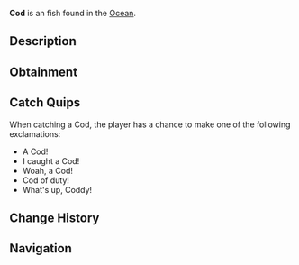{{FishInfobox
|image          = Cod.png
|rarity         = Uncommon
|sea            = First Sea
|location       = [[Ocean]]
|sublocation    = 
|sources        = Carbon Crate, Common Crate, Fish Barrel, Fishing Rod
|radar_location = 
|xp             = 70
|weather        = Foggy
|time           = 
|season         = Winter, Spring
|bait           = Minnow
|base_weight    = 10
|base_value     = 90
|weight_range   = 8
|base_chance    = 75
|base_resil     = 70
}}
'''Cod''' is an {{Rarity|Uncommon}} fish found in the [[Ocean]].

== Description ==
{{Description|Cod are robust, deep-water fish. Best found in the open cold oceans during winter and spring. Cods are a reliable and rewarding catch with substantial size and strong fighting ability.|Bestiary Entry}}

== Obtainment ==
{{Description|Found in cold deep ocean water.|Bestiary Hint}}
{{Fish Availability|
Ancient Isle/Algae Hunt
Ancient Isle/Surrounding Ocean
Apex Fish Hunt/Mosslurker
Atlantis/Surrounding Ocean
FischFright/Frightful Pool
Forsaken Shores/Algae Hunt
Golden Tide
LEGO Pool/Studolodon Hunt
Lovestorm/Normal
Lovestorm/Supercharged
Lucky Event/Blarney McBreeze
Lucky Event/O'Mango Goldgrin
Lucky Event/Plumrick O'Luck
Lucky Event/Rowdy McCharm
Lucky Event/Sunny O'Coin
Megalodon Hunt/Eclipse and Weekend
Megalodon Hunt/Normal
Mushgrove Swamp/Algae Hunt
Narwhal Hunt/Beluga/First Sea
Narwhal Hunt/Magician Narwhal/First Sea
Narwhal Hunt/Narwhal/First Sea
Northern Summit/Surrounding Ocean
Ocean
Ocean/Deep Ocean
Ocean/Harvesters Spike
Ocean/Strange Whirlpool
Ocean/The Arch
Orca Migration/Ancient
Orca Migration/Normal
Roslit Bay/Clam Abundance
Roslit Bay/Surrounding Ocean
Shark Hunt/Great Hammerhead Shark
Shark Hunt/Great White Shark
Shark Hunt/Whale Shark
Snowcap Island/Algae Hunt
Snowcap Island/Surrounding Ocean
Whale Migration/Moby
Whale Migration/Normal
|top_rods      = 
Free Spirit Rod\266571.91\173881.79;
Leviathan's Fang Rod\264425.88\202765.84;
Trident Rod\258596.15\139452.78;
Azure Of Lagoon\236998.28\187329.44;
No-Life Rod\222882.58\192142.24;
Training Rod\185950.82\193846.15;
Flimsy Rod\158355.71\134343.8;
Fixer's Rod\204193.4\197235.93;
Seraphic Rod\215038.68\196508.34;
Wildflower Rod\206873.02\196275.57;
Mission Specialist's Rod\203165.8\196243.34;
Resourceful Rod\191389.03\191571.8;
Astralhook Rod\213562.37\72119.95;
Blazebringer Rod\212149.15\193495.18;
Challenger's Rod\210622.84\189399.58;
Rod Of The Forgotten Fang\210493.04\177800.49;
Ethereal Prism Rod\207898.99\142983.28;
Rod Of The Exalted One\206230.3\161690.17;
Verdant Shear Rod\205745.04\195297.25;
Rod Of The Depths\204083.67\158165.49;
Zeus Rod\202644.48\177900.11;
Depthseeker Rod\200291.45\180250.57;
Avalanche Rod\197974.1\178671.53;
Volcanic Rod\195673.91\173714.82;
Steady Rod\100691.02\96983.7
|recommended   = Trident Rod
}}

== Catch Quips ==
When catching a Cod, the player has a chance to make one of the following exclamations:
* A Cod!
* I caught a Cod!
* Woah, a Cod!
* Cod of duty!
* What's up, Coddy!

== Change History ==
{{Change History|{{subst:Current Version}}}}

== Navigation ==
{{Fish Navbox|Ocean}}